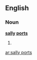 ==English==

===Noun===
'''[[sally]] [[port]]s'''

# {{plural of|[[sally port]]}}

[[ar:sally ports]]